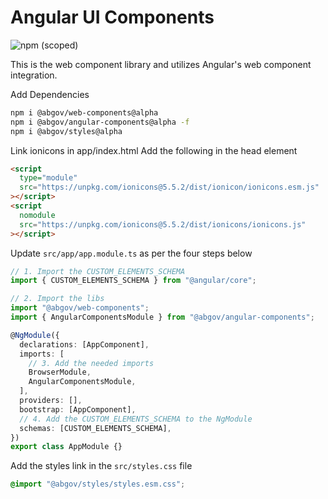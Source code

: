
<Meta title="Setup/Angular" />

# Angular UI Components

![npm (scoped)](https://img.shields.io/npm/v/@abgov/web-components?color=%230081a2&label=web-components&style=flat-square)

This is the web component library and utilizes Angular's web component integration.

Add Dependencies

```bash
npm i @abgov/web-components@alpha
npm i @abgov/angular-components@alpha -f
npm i @abgov/styles@alpha
```

Link ionicons in app/index.html
Add the following in the head element

```html
<script
  type="module"
  src="https://unpkg.com/ionicons@5.5.2/dist/ionicon/ionicons.esm.js"
></script>
<script
  nomodule
  src="https://unpkg.com/ionicons@5.5.2/dist/ionicons/ionicons.js"
></script>
```

Update `src/app/app.module.ts` as per the four steps below

```typescript
// 1. Import the CUSTOM_ELEMENTS_SCHEMA
import { CUSTOM_ELEMENTS_SCHEMA } from "@angular/core";

// 2. Import the libs
import "@abgov/web-components";
import { AngularComponentsModule } from "@abgov/angular-components";

@NgModule({
  declarations: [AppComponent],
  imports: [
    // 3. Add the needed imports
    BrowserModule,
    AngularComponentsModule,
  ],
  providers: [],
  bootstrap: [AppComponent],
  // 4. Add the CUSTOM_ELEMENTS_SCHEMA to the NgModule
  schemas: [CUSTOM_ELEMENTS_SCHEMA],
})
export class AppModule {}
```

Add the styles link in the `src/styles.css` file

```css
@import "@abgov/styles/styles.esm.css";
```

